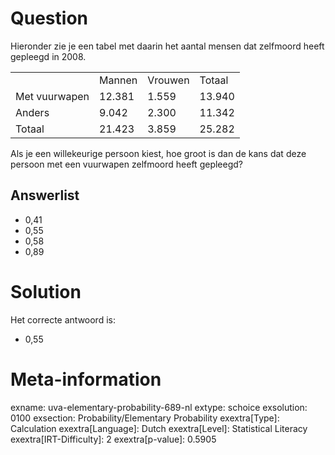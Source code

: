 Question
========

Hieronder zie je een tabel met daarin het aantal mensen dat zelfmoord
heeft gepleegd in 2008.

  --------------- -------- --------- --------
                  Mannen   Vrouwen   Totaal
  Met vuurwapen   12.381   1.559     13.940
  Anders          9.042    2.300     11.342
  Totaal          21.423   3.859     25.282
  --------------- -------- --------- --------

Als je een willekeurige persoon kiest, hoe groot is dan de kans dat deze
persoon met een vuurwapen zelfmoord heeft gepleegd?


Answerlist
----------

* 0,41
* 0,55
* 0,58
* 0,89

Solution
========

Het correcte antwoord is: 

* 0,55

Meta-information
================
exname: uva-elementary-probability-689-nl
extype: schoice
exsolution: 0100
exsection: Probability/Elementary Probability
exextra[Type]: Calculation
exextra[Language]: Dutch
exextra[Level]: Statistical Literacy
exextra[IRT-Difficulty]: 2
exextra[p-value]: 0.5905
